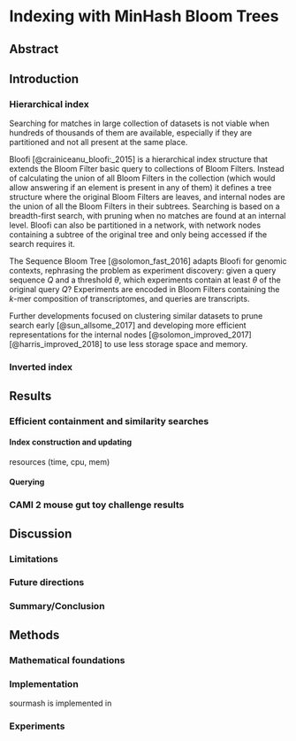 # Indexing with MinHash Bloom Trees

\chaptermark {MHBT}

## Abstract

## Introduction

### Hierarchical index

Searching for matches in large collection of datasets is not viable when hundreds of thousands of
them are available,
especially if they are partitioned and not all present at the same place.

Bloofi [@crainiceanu_bloofi:_2015] is a hierarchical index structure that
extends the Bloom Filter basic query to collections of Bloom Filters.
Instead of calculating the union of all Bloom Filters in the collection
(which would allow answering if an element is present in any of them)
it defines a tree structure where the original Bloom Filters are leaves,
and internal nodes are the union of all the Bloom Filters in their subtrees.
Searching is based on a breadth-first search,
with pruning when no matches are found at an internal level.
Bloofi can also be partitioned in a network,
with network nodes containing a subtree of the original tree and only being
accessed if the search requires it.

The Sequence Bloom Tree [@solomon_fast_2016] adapts Bloofi for genomic contexts,
rephrasing the problem as experiment discovery:
given a query sequence $Q$ and a threshold $\theta$,
which experiments contain at least $\theta$ of the original query $Q$?
Experiments are encoded in Bloom Filters containing the $k$-mer composition of transcriptomes,
and queries are transcripts.

Further developments focused on clustering similar datasets to prune search
early [@sun_allsome_2017] and developing more efficient representations for the
internal nodes [@solomon_improved_2017] [@harris_improved_2018] to use less
storage space and memory.

### Inverted index

<!--
- Mantis is also an inverted index (hash -> color), where 'color' encodes
  a subset of the datasets
-->

## Results


### Efficient containment and similarity searches

#### Index construction and updating

resources (time, cpu, mem)

#### Querying

<!--
COST (cost of single thread)
-->

### CAMI 2 mouse gut toy challenge results

<!--

-->

## Discussion

### Limitations

<!--
Viruses (scaled minhash too small).
  mash screen solves this by going for sensitivity (at the cost of precision),
  possible solution: scaled+num hashes, but would only allow mash screen-like method


-->

### Future directions

<!--
- Better localization in SBT
- batch_insert for SBT, insert_one for Inverse Index
- Other indices
  * Fundamentally a scaled minhash is a subset of the k-mer composition of a
  dataset, so any index from https://www.biorxiv.org/content/10.1101/866756v1
  ("Data structures based on k-mers for querying large collections of sequencing datasets")
  can be used to scale.
  * since gather is defined over a collection of signatures,
- gather assigns hashes to best matches ("winner-takes-all"). Other approaches
  will be needed to disambiguate matches further
- sourmash is single threaded, but parallel queries are possible
-->

### Summary/Conclusion

## Methods

### Mathematical foundations

### Implementation

sourmash is implemented in

### Experiments
